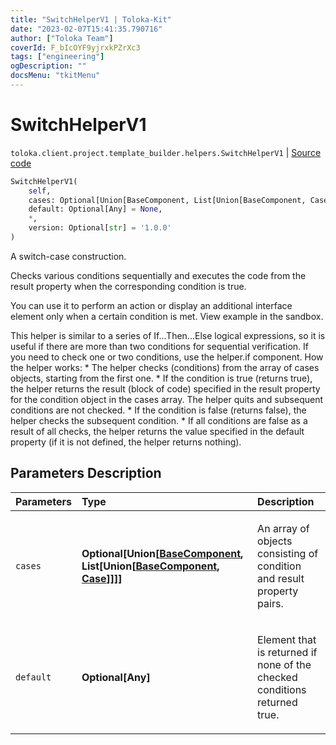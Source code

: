 ```yaml
---
title: "SwitchHelperV1 | Toloka-Kit"
date: "2023-02-07T15:41:35.790716"
author: ["Toloka Team"]
coverId: F_bIcOYF9yjrxkPZrXc3
tags: ["engineering"]
ogDescription: ""
docsMenu: "tkitMenu"
---
```


# SwitchHelperV1
`toloka.client.project.template_builder.helpers.SwitchHelperV1` | [Source code](https://github.com/Toloka/toloka-kit/blob/v1.1.3/src/client/project/template_builder/helpers.py#L187)

```python
SwitchHelperV1(
    self,
    cases: Optional[Union[BaseComponent, List[Union[BaseComponent, Case]]]] = None,
    default: Optional[Any] = None,
    *,
    version: Optional[str] = '1.0.0'
)
```

A switch-case construction.

Checks various conditions sequentially and executes the code from the result property when the corresponding
condition is true.

You can use it to perform an action or display an additional interface element only when a certain condition is met.
View example in the sandbox.

This helper is similar to a series of If...Then...Else logical expressions, so it is useful if there are more than
two conditions for sequential verification. If you need to check one or two conditions, use the helper.if component.
How the helper works:
    * The helper checks (conditions) from the array of cases objects, starting from the first one.
    * If the condition is true (returns true), the helper returns the result (block of code) specified in the result
      property for the condition object in the cases array. The helper quits and subsequent conditions are not
      checked.
    * If the condition is false (returns false), the helper checks the subsequent condition.
    * If all conditions are false as a result of all checks, the helper returns the value specified in the default
      property (if it is not defined, the helper returns nothing).

## Parameters Description

| Parameters | Type | Description |
| :----------| :----| :-----------|
`cases`|**Optional\[Union\[[BaseComponent](/docs-new/toloka-kit/reference/toloka.client.project.template_builder.base.BaseComponent), List\[Union\[[BaseComponent](/docs-new/toloka-kit/reference/toloka.client.project.template_builder.base.BaseComponent), [Case](/docs-new/toloka-kit/reference/toloka.client.project.template_builder.helpers.SwitchHelperV1.Case)\]\]\]\]**|<p>An array of objects consisting of condition and result property pairs.</p>
`default`|**Optional\[Any\]**|<p>Element that is returned if none of the checked conditions returned true.</p>
